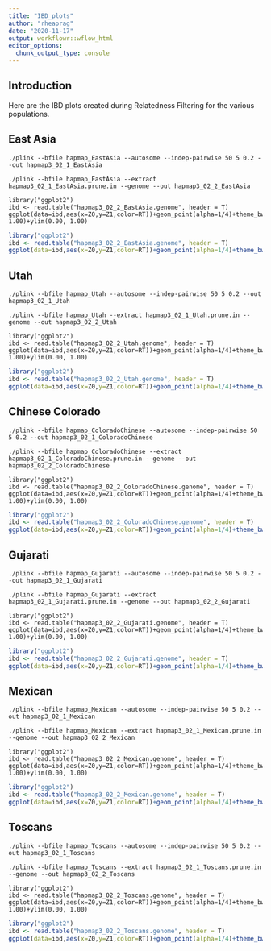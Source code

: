 ```yaml
---
title: "IBD_plots"
author: "rheaprag"
date: "2020-11-17"
output: workflowr::wflow_html
editor_options:
  chunk_output_type: console
---
```


## Introduction
Here are the IBD plots created during Relatedness Filtering for the various populations. 

## East Asia
```{}
./plink --bfile hapmap_EastAsia --autosome --indep-pairwise 50 5 0.2 --out hapmap3_02_1_EastAsia
```

```{}
./plink --bfile hapmap_EastAsia --extract hapmap3_02_1_EastAsia.prune.in --genome --out hapmap3_02_2_EastAsia
```

```{}
library("ggplot2")
ibd <- read.table("hapmap3_02_2_EastAsia.genome", header = T)
ggplot(data=ibd,aes(x=Z0,y=Z1,color=RT))+geom_point(alpha=1/4)+theme_bw()+xlim(0.00, 1.00)+ylim(0.00, 1.00)
```

```r
library("ggplot2")
ibd <- read.table("hapmap3_02_2_EastAsia.genome", header = T)
ggplot(data=ibd,aes(x=Z0,y=Z1,color=RT))+geom_point(alpha=1/4)+theme_bw()+xlim(0.00, 1.00)+ylim(0.00, 1.00)
```

## Utah
```{}
./plink --bfile hapmap_Utah --autosome --indep-pairwise 50 5 0.2 --out hapmap3_02_1_Utah
```

```{}
./plink --bfile hapmap_Utah --extract hapmap3_02_1_Utah.prune.in --genome --out hapmap3_02_2_Utah
```

```{}
library("ggplot2")
ibd <- read.table("hapmap3_02_2_Utah.genome", header = T)
ggplot(data=ibd,aes(x=Z0,y=Z1,color=RT))+geom_point(alpha=1/4)+theme_bw()+xlim(0.00, 1.00)+ylim(0.00, 1.00)
```

```r
library("ggplot2")
ibd <- read.table("hapmap3_02_2_Utah.genome", header = T)
ggplot(data=ibd,aes(x=Z0,y=Z1,color=RT))+geom_point(alpha=1/4)+theme_bw()+xlim(0.00, 1.00)+ylim(0.00, 1.00)
```

## Chinese Colorado
```{}
./plink --bfile hapmap_ColoradoChinese --autosome --indep-pairwise 50 5 0.2 --out hapmap3_02_1_ColoradoChinese
```

```{}
./plink --bfile hapmap_ColoradoChinese --extract hapmap3_02_1_ColoradoChinese.prune.in --genome --out hapmap3_02_2_ColoradoChinese
```

```{}
library("ggplot2")
ibd <- read.table("hapmap3_02_2_ColoradoChinese.genome", header = T)
ggplot(data=ibd,aes(x=Z0,y=Z1,color=RT))+geom_point(alpha=1/4)+theme_bw()+xlim(0.00, 1.00)+ylim(0.00, 1.00)
```

```r
library("ggplot2")
ibd <- read.table("hapmap3_02_2_ColoradoChinese.genome", header = T)
ggplot(data=ibd,aes(x=Z0,y=Z1,color=RT))+geom_point(alpha=1/4)+theme_bw()+xlim(0.00, 1.00)+ylim(0.00, 1.00)
```

## Gujarati
```{}
./plink --bfile hapmap_Gujarati --autosome --indep-pairwise 50 5 0.2 --out hapmap3_02_1_Gujarati
```

```{}
./plink --bfile hapmap_Gujarati --extract hapmap3_02_1_Gujarati.prune.in --genome --out hapmap3_02_2_Gujarati
```

```{}
library("ggplot2")
ibd <- read.table("hapmap3_02_2_Gujarati.genome", header = T)
ggplot(data=ibd,aes(x=Z0,y=Z1,color=RT))+geom_point(alpha=1/4)+theme_bw()+xlim(0.00, 1.00)+ylim(0.00, 1.00)
```

```r
library("ggplot2")
ibd <- read.table("hapmap3_02_2_Gujarati.genome", header = T)
ggplot(data=ibd,aes(x=Z0,y=Z1,color=RT))+geom_point(alpha=1/4)+theme_bw()+xlim(0.00, 1.00)+ylim(0.00, 1.00)
```

## Mexican
```{}
./plink --bfile hapmap_Mexican --autosome --indep-pairwise 50 5 0.2 --out hapmap3_02_1_Mexican
```

```{}
./plink --bfile hapmap_Mexican --extract hapmap3_02_1_Mexican.prune.in --genome --out hapmap3_02_2_Mexican
```

```{}
library("ggplot2")
ibd <- read.table("hapmap3_02_2_Mexican.genome", header = T)
ggplot(data=ibd,aes(x=Z0,y=Z1,color=RT))+geom_point(alpha=1/4)+theme_bw()+xlim(0.00, 1.00)+ylim(0.00, 1.00)
```

```r
library("ggplot2")
ibd <- read.table("hapmap3_02_2_Mexican.genome", header = T)
ggplot(data=ibd,aes(x=Z0,y=Z1,color=RT))+geom_point(alpha=1/4)+theme_bw()+xlim(0.00, 1.00)+ylim(0.00, 1.00)
```

## Toscans
```{}
./plink --bfile hapmap_Toscans --autosome --indep-pairwise 50 5 0.2 --out hapmap3_02_1_Toscans
```

```{}
./plink --bfile hapmap_Toscans --extract hapmap3_02_1_Toscans.prune.in --genome --out hapmap3_02_2_Toscans
```

```{}
library("ggplot2")
ibd <- read.table("hapmap3_02_2_Toscans.genome", header = T)
ggplot(data=ibd,aes(x=Z0,y=Z1,color=RT))+geom_point(alpha=1/4)+theme_bw()+xlim(0.00, 1.00)+ylim(0.00, 1.00)
```

```r
library("ggplot2")
ibd <- read.table("hapmap3_02_2_Toscans.genome", header = T)
ggplot(data=ibd,aes(x=Z0,y=Z1,color=RT))+geom_point(alpha=1/4)+theme_bw()+xlim(0.00, 1.00)+ylim(0.00, 1.00)
```
